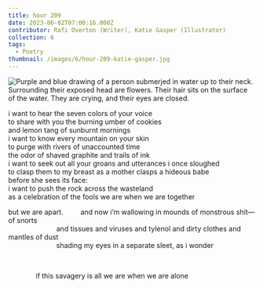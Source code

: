 ```yaml
---
title: hour 209
date: 2023-06-02T07:00:16.000Z
contributor: Rafi Overton (Writer), Katie Gasper (Illustrator)
collection: 6
tags:
  - Poetry
thumbnail: /images/6/hour-209-katie-gasper.jpg
---
```


<img src="/images/6/hour-209-katie-gasper.jpg" alt="Purple and blue drawing of a person submerjed in water up to their neck. Surrounding their exposed head are flowers. Their hair sits on the surface of the water. They are crying, and their eyes are closed." class="w450" />

i want to hear the seven colors of your voice<br />
to share with you the burning umber of cookies<br />
and lemon tang of sunburnt mornings<br />
i want to know every mountain on your skin<br />
to purge with rivers of unaccounted time<br />
the odor of shaved graphite and trails of ink<br />
i want to seek out all your groans and utterances i once sloughed<br />
to clasp them to my breast as a mother clasps a hideous babe<br />
before she sees its face:<br />
i want to push the rock across the wasteland<br />
as a celebration of the fools we are when we are together<br />

but we are apart.   and now i’m wallowing in mounds of monstrous shit—of snorts<br />
       and tissues and viruses and tylenol and dirty clothes and mantles of dust<br />
       shading my eyes in a separate sleet, as i wonder

<br />

    if this savagery is all we are when we are alone
